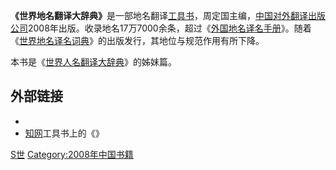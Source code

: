 {{unreferenced|time=2016-02-28T07:31:32+00:00}}
{{expand|time=2014-08-02T15:44:21+00:00}}
{{Infobox Book 
| name                 = 《世界地名翻译大辞典》
| image                = 
| image_caption        =
| author               = [[周定国|周定国]]（主编）
| title_orig           = 
| translator           = 
| illustrator          =
| cover_artist         = 
| country              = [[中国|中国]]
| language             = [[汉语|汉语]]
| series               = 
| subject              = 
| genre                = 
| publisher            = [[中国对外翻译出版公司|中国对外翻译出版公司]]
| release_date         = 2008年1月
| chinese_release_date =
| media_type           = 
| pages                = 1281页
| format               = 16开
| isbn                 = 978-7-5001-0753-8
| oclc                 = 
| preceded_by          = 
| followed_by          = 
}}
'''《世界地名翻译大辞典》'''是一部地名翻译[[工具书|工具书]]，周定国主编，[[中国对外翻译出版公司|中国对外翻译出版公司]]2008年出版。收录地名17万7000余条，超过《[[外国地名译名手册|外国地名译名手册]]》。随着《[[世界地名译名词典|世界地名译名词典]]》的出版发行，其地位与规范作用有所下降。

本书是《[[世界人名翻译大辞典|世界人名翻译大辞典]]》的姊妹篇。

== 外部链接 ==

* {{Douban|id=2983064|type=book}}
* [[知网|知网]]工具书上的《{{URL|https://gongjushu.cnki.net/RBook/R200807101.html|世界地名翻译大辞典}}》

[[Category:翻译词典|S世]]
[[Category:2008年中国书籍|Category:2008年中国书籍]]